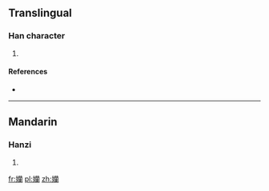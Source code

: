 ==Translingual==

===Han character===
{{Han char|rn=38|rad=女|as=21|sn=24|four=|canj=女廿日田 (VTAW)}}

# {{defn|Han|sort=女21}}

====References====
* {{Han ref|kx=0274.310|dkj=06920|dj=0543.070|hdz=21091.130|uh=5B4F|ud=23375}}

----

==Mandarin==

===Hanzi===
{{cmn-hanzi|pin=[[lǎn]] ([[lan3]])|wg=lan<sup>3</sup>}}

# {{defn|Mandarin|sort=女21}}

[[fr:孏]]
[[pl:孏]]
[[zh:孏]]